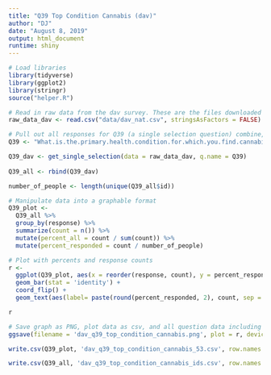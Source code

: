 ```yaml
---
title: "Q39 Top Condition Cannabis (dav)"
author: "DJ"
date: "August 8, 2019"
output: html_document
runtime: shiny
---
```


```r
# Load libraries
library(tidyverse)
library(ggplot2)
library(stringr)
source("helper.R")
```

```r
# Read in raw data from the dav survey. These are the files downloaded from survey monkey saved as a .csv
raw_data_dav <- read.csv("data/dav_nat.csv", stringsAsFactors = FALSE)
```

```r
# Pull out all responses for Q39 (a single selection question) combine, then determine 'question n'
Q39 <- "What.is.the.primary.health.condition.for.which.you.find.cannabis.to.be.helpful...Please.select.one."

Q39_dav <- get_single_selection(data = raw_data_dav, q.name = Q39)
  
Q39_all <- rbind(Q39_dav)

number_of_people <- length(unique(Q39_all$id))
```

```r
# Manipulate data into a graphable format
Q39_plot <- 
  Q39_all %>%
  group_by(response) %>%
  summarize(count = n()) %>%
  mutate(percent_all = count / sum(count)) %>%
  mutate(percent_responded = count / number_of_people)
```

```r
# Plot with percents and response counts
r <- 
  ggplot(Q39_plot, aes(x = reorder(response, count), y = percent_responded)) +
  geom_bar(stat = 'identity') +
  coord_flip() +
  geom_text(aes(label= paste(round(percent_responded, 2), count, sep = "***")))

r
```

```r
# Save graph as PNG, plot data as csv, and all question data including response IDs as csv (save question n and N at end of plot file as "_x.x")
ggsave(filename = 'dav_q39_top_condition_cannabis.png', plot = r, device = 'png')

write.csv(Q39_plot, 'dav_q39_top_condition_cannabis_53.csv', row.names = FALSE)

write.csv(Q39_all, 'dav_q39_top_condition_cannabis_ids.csv', row.names = FALSE)
```
